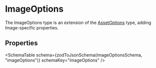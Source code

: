 

# ImageOptions

The ImageOptions type is an extension of the [AssetOptions](/assetoptions) type, adding Image-specific properties.

## Properties

<SchemaTable
  schema={zodToJsonSchema(imageOptionsSchema, "imageOptions")}
  schemaKey="imageOptions"
/>
